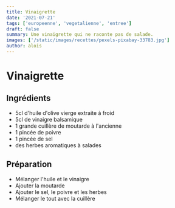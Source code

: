 ```yaml
---
title: Vinaigrette
date: '2021-07-21'
tags: ['europeenne', 'vegetalienne', 'entree']
draft: false
summary: Une vinaigrette qui ne raconte pas de salade.
images: ['/static/images/recettes/pexels-pixabay-33783.jpg']
author: alois
---
```


# Vinaigrette

<Pexels
  src="/static/images/recettes/pexels-pixabay-33783.jpg"
  author=" Pixabay"
  alt="Bowl Being Poured With Yellow Liquid"
  srcurl="https://www.pexels.com/photo/bowl-being-poured-with-yellow-liquid-33783/"
  authorurl="https://www.pexels.com/@pixabay"
/>

## Ingrédients

- 5cl d'huile d'olive vierge extraite à froid
- 5cl de vinaigre balsamique
- 1 grande cuillère de moutarde à l'ancienne
- 1 pincée de poivre
- 1 pincée de sel
- des herbes aromatiques à salades

## Préparation

- Mélanger l'huile et le vinaigre
- Ajouter la moutarde
- Ajouter le sel, le poivre et les herbes
- Mélanger le tout avec la cuillère
